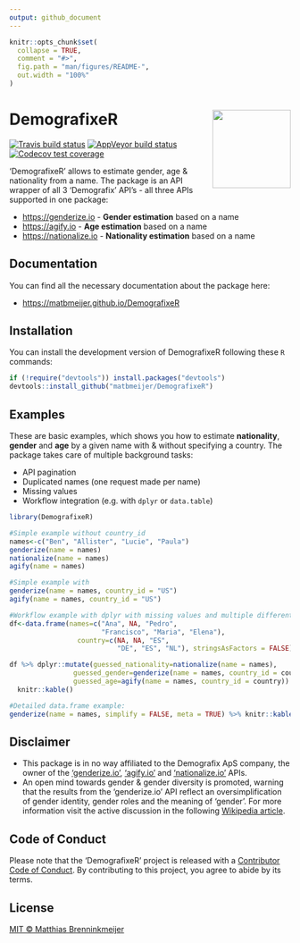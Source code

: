```yaml
---
output: github_document
---
```


<!-- README.md is generated from README.Rmd. Please edit that file -->

```r
knitr::opts_chunk$set(
  collapse = TRUE,
  comment = "#>",
  fig.path = "man/figures/README-",
  out.width = "100%"
)
```

# DemografixeR<img src="man/figures/logo.png" align="right" height=140/>


<!-- badges: start -->
[![Travis build status](https://travis-ci.org/matbmeijer/DemografixeR.svg?branch=master)](https://travis-ci.org/matbmeijer/DemografixeR)
[![AppVeyor build status](https://ci.appveyor.com/api/projects/status/github/matbmeijer/DemografixeR?branch=master&svg=true)](https://ci.appveyor.com/project/matbmeijer/DemografixeR)
[![Codecov test coverage](https://codecov.io/gh/matbmeijer/DemografixeR/branch/master/graph/badge.svg)](https://codecov.io/gh/matbmeijer/DemografixeR?branch=master)
<!-- badges: end -->

'DemografixeR' allows to estimate gender, age & nationality from a name.
The package is an API wrapper of all 3 'Demografix' API's - all three APIs supported in one package:

* [https://genderize.io](https://genderize.io/) - **Gender estimation** based on a name
* [https://agify.io](https://agify.io/) - **Age estimation** based on a name
* [https://nationalize.io](https://nationalize.io/) - **Nationality estimation** based on a name

## Documentation

You can find all the necessary documentation about the package here:

* [https://matbmeijer.github.io/DemografixeR](https://matbmeijer.github.io/DemografixeR/)

## Installation

You can install the development version of DemografixeR following these `R` commands:

``` r
if (!require("devtools")) install.packages("devtools")
devtools::install_github("matbmeijer/DemografixeR")
```

## Examples

These are basic examples, which shows you how to estimate **nationality**, **gender** and **age** by a given name with & without specifying a country. The package takes care of multiple background tasks:

* API pagination
* Duplicated names (one request made per name)
* Missing values
* Workflow integration (e.g. with `dplyr` or `data.table`)

```r
library(DemografixeR)

#Simple example without country_id
names<-c("Ben", "Allister", "Lucie", "Paula")
genderize(name = names)
nationalize(name = names)
agify(name = names)

#Simple example with
genderize(name = names, country_id = "US")
agify(name = names, country_id = "US")

#Workflow example with dplyr with missing values and multiple different countries
df<-data.frame(names=c("Ana", NA, "Pedro",
                       "Francisco", "Maria", "Elena"),
                 country=c(NA, NA, "ES",
                           "DE", "ES", "NL"), stringsAsFactors = FALSE)

df %>% dplyr::mutate(guessed_nationality=nationalize(name = names),
                guessed_gender=genderize(name = names, country_id = country),
                guessed_age=agify(name = names, country_id = country)) %>% 
  knitr::kable()

#Detailed data.frame example:
genderize(name = names, simplify = FALSE, meta = TRUE) %>% knitr::kable()

```

## Disclaimer

* This package is in no way affiliated to the Demografix ApS company, the owner of the ['genderize.io'](https://genderize.io/), ['agify.io'](https://agify.io/) and ['nationalize.io'](https://nationalize.io/) APIs.
* An open mind towards gender & gender diversity is promoted, warning that the results from the 'genderize.io' API reflect an oversimplification of gender identity, gender roles and the meaning of 'gender'. For more information visit the active discussion in the following [Wikipedia article](https://en.wikipedia.org/wiki/Gender).


## Code of Conduct

Please note that the 'DemografixeR' project is released with a
  [Contributor Code of Conduct](CODE_OF_CONDUCT.md).
  By contributing to this project, you agree to abide by its terms.

## License

[MIT © Matthias Brenninkmeijer](LICENSE.md)
